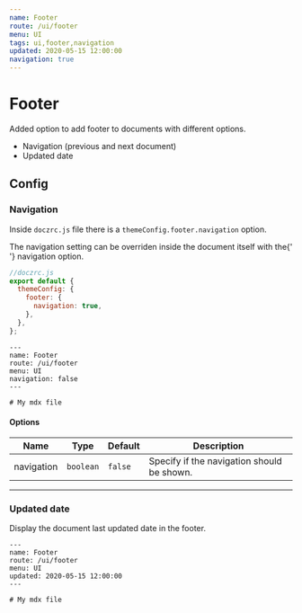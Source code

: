 ```yaml
---
name: Footer
route: /ui/footer
menu: UI
tags: ui,footer,navigation
updated: 2020-05-15 12:00:00
navigation: true
---
```



# Footer

Added option to add footer to documents with different options.

- Navigation (previous and next document)
- Updated date

## Config

### Navigation

Inside `doczrc.js` file there is a `themeConfig.footer.navigation` option.

<Hint type="info">
  The navigation setting can be overriden inside the document itself with the{' '}
  <InlineCode>navigation</InlineCode> option.
</Hint>

```js
//doczrc.js
export default {
  themeConfig: {
    footer: {
      navigation: true,
    },
  },
};
```

```mdx
---
name: Footer
route: /ui/footer
menu: UI
navigation: false
---

# My mdx file
```

#### Options

| Name       | Type      | Default | Description                                |
| ---------- | --------- | ------- | ------------------------------------------ |
| navigation | `boolean` | `false` | Specify if the navigation should be shown. |

<hr />

### Updated date

Display the document last updated date in the footer.

```mdx
---
name: Footer
route: /ui/footer
menu: UI
updated: 2020-05-15 12:00:00
---

# My mdx file
```
